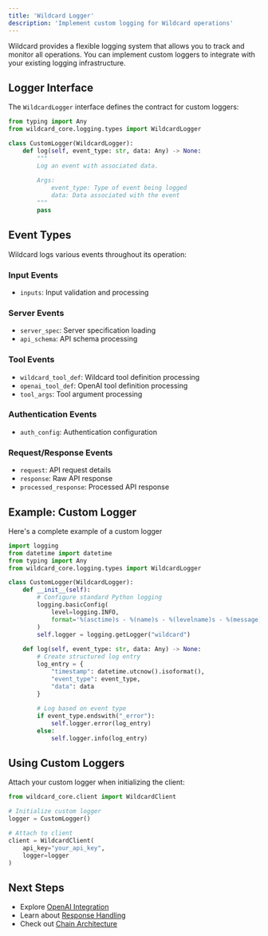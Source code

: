 ```yaml
---
title: 'Wildcard Logger'
description: 'Implement custom logging for Wildcard operations'
---
```


Wildcard provides a flexible logging system that allows you to track and monitor all operations. You can implement custom loggers to integrate with your existing logging infrastructure.

## Logger Interface

The `WildcardLogger` interface defines the contract for custom loggers:

```python
from typing import Any
from wildcard_core.logging.types import WildcardLogger

class CustomLogger(WildcardLogger):
    def log(self, event_type: str, data: Any) -> None:
        """
        Log an event with associated data.
        
        Args:
            event_type: Type of event being logged
            data: Data associated with the event
        """
        pass
```

## Event Types

Wildcard logs various events throughout its operation:

### Input Events
- `inputs`: Input validation and processing

### Server Events
- `server_spec`: Server specification loading
- `api_schema`: API schema processing

### Tool Events
- `wildcard_tool_def`: Wildcard tool definition processing
- `openai_tool_def`: OpenAI tool definition processing
- `tool_args`: Tool argument processing

### Authentication Events
- `auth_config`: Authentication configuration

### Request/Response Events
- `request`: API request details
- `response`: Raw API response
- `processed_response`: Processed API response

## Example: Custom Logger

Here's a complete example of a custom logger

```python
import logging
from datetime import datetime
from typing import Any
from wildcard_core.logging.types import WildcardLogger

class CustomLogger(WildcardLogger):
    def __init__(self):
        # Configure standard Python logging
        logging.basicConfig(
            level=logging.INFO,
            format='%(asctime)s - %(name)s - %(levelname)s - %(message)s'
        )
        self.logger = logging.getLogger("wildcard")
    
    def log(self, event_type: str, data: Any) -> None:
        # Create structured log entry
        log_entry = {
            "timestamp": datetime.utcnow().isoformat(),
            "event_type": event_type,
            "data": data
        }
        
        # Log based on event type
        if event_type.endswith("_error"):
            self.logger.error(log_entry)
        else:
            self.logger.info(log_entry)
```

## Using Custom Loggers

Attach your custom logger when initializing the client:

```python
from wildcard_core.client import WildcardClient

# Initialize custom logger
logger = CustomLogger()

# Attach to client
client = WildcardClient(
    api_key="your_api_key",
    logger=logger
)
```

## Next Steps

- Explore [OpenAI Integration](/openai/overview)
- Learn about [Response Handling](/core/processed-response)
- Check out [Chain Architecture](/openai/chain-architecture) 